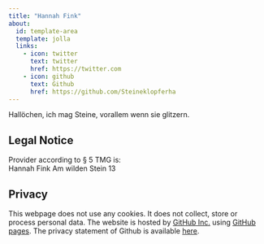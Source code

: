```yaml
---
title: "Hannah Fink"
about:
  id: template-area
  template: jolla
  links:
    - icon: twitter
      text: twitter
      href: https://twitter.com
    - icon: github
      text: Github
      href: https://github.com/Steineklopferha
---
```



:::{#template-area}

Hallöchen, ich mag Steine, vorallem wenn sie glitzern. 


:::

## Legal Notice

Provider according to § 5 TMG is:  
Hannah Fink
Am wilden Stein 13

## Privacy

This webpage does not use any cookies. It does not collect, store or process personal data. The website is hosted by [GitHub Inc.](https://github.com/){target="_blank"} using [GitHub pages](https://docs.github.com/en/pages/getting-started-with-github-pages/about-github-pages){target="_blank"}. The privacy statement of Github is available [here](https://docs.github.com/en/site-policy/privacy-policies/github-privacy-statement){target="_blank"}. 
